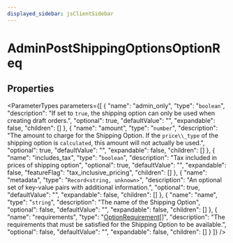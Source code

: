 ```yaml
---
displayed_sidebar: jsClientSidebar
---
```



# AdminPostShippingOptionsOptionReq

## Properties

<ParameterTypes parameters={[
  {
    "name": "admin_only",
    "type": "`boolean`",
    "description": "If set to `true`, the shipping option can only be used when creating draft orders.",
    "optional": true,
    "defaultValue": "",
    "expandable": false,
    "children": []
  },
  {
    "name": "amount",
    "type": "`number`",
    "description": "The amount to charge for the Shipping Option. If the `price\\_type` of the shipping option is `calculated`, this amount will not actually be used.",
    "optional": true,
    "defaultValue": "",
    "expandable": false,
    "children": []
  },
  {
    "name": "includes_tax",
    "type": "`boolean`",
    "description": "Tax included in prices of shipping option",
    "optional": true,
    "defaultValue": "",
    "expandable": false,
    "featureFlag": "tax_inclusive_pricing",
    "children": []
  },
  {
    "name": "metadata",
    "type": "`Record<string, unknown>`",
    "description": "An optional set of key-value pairs with additional information.",
    "optional": true,
    "defaultValue": "",
    "expandable": false,
    "children": []
  },
  {
    "name": "name",
    "type": "`string`",
    "description": "The name of the Shipping Option",
    "optional": false,
    "defaultValue": "",
    "expandable": false,
    "children": []
  },
  {
    "name": "requirements",
    "type": "[OptionRequirement](internal.OptionRequirement-1.mdx)[]",
    "description": "The requirements that must be satisfied for the Shipping Option to be available.",
    "optional": false,
    "defaultValue": "",
    "expandable": false,
    "children": []
  }
]} />

